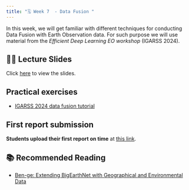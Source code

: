 ```yaml
---
title: "🗓️ Week 7  - Data Fusion "
---
```


In this  week, we will get familiar with different techniques for conducting Data Fusion with Earth Observation data. For such purpose we will use material from the *Efficient Deep Learning EO workshop* (IGARSS 2024).

## 👨‍🏫 Lecture Slides 

Click [here](https://drive.google.com/file/d/1CHT1_xfl9VbloScoza5-kvLeN-Z-KL7n/view?usp=sharing) to view the slides.

## Practical exercises

- [IGARSS 2024 data fusion tutorial](https://github.com/mommermi/IGARSS2024_DataEfficientDeepLearningEO/tree/main)


## First report submission

**Students upload their first report on time** at [this link](https://drive.google.com/drive/folders/1vcK0wC55TCt8XBSHs4erWci6iw2QBob3?usp=sharing).


## 📚 Recommended Reading

- [Ben-ge: Extending BigEarthNet with Geographical and Environmental Data](https://arxiv.org/abs/2307.01741)

